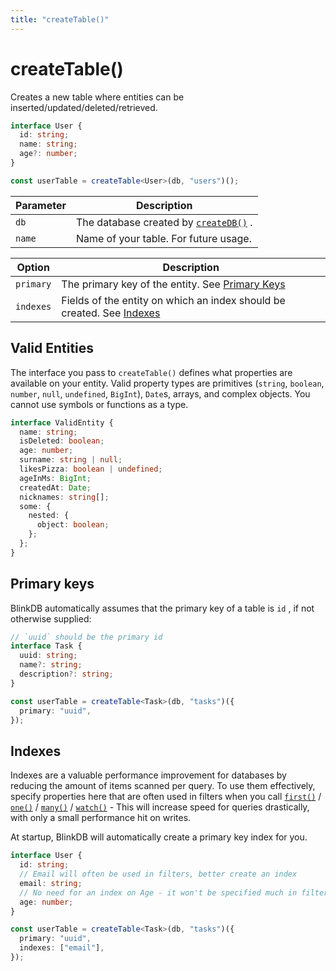 ```yaml
---
title: "createTable()"
---
```


# createTable()

Creates a new table where entities can be inserted/updated/deleted/retrieved.

```ts
interface User {
  id: string;
  name: string;
  age?: number;
}

const userTable = createTable<User>(db, "users")();
```

| Parameter | Description                                                        |
| --------- | ------------------------------------------------------------------ |
| `db`      | The database created by [`createDB()`](/docs/reference/createDB) . |
| `name`    | Name of your table. For future usage.                              |

| Option    | Description                                                                       |
| --------- | --------------------------------------------------------------------------------- |
| `primary` | The primary key of the entity. See [Primary Keys](#primary-keys)                  |
| `indexes` | Fields of the entity on which an index should be created. See [Indexes](#indexes) |

## Valid Entities

The interface you pass to `createTable()` defines what properties are available on your entity.
Valid property types are primitives (`string`, `boolean`, `number`, `null`, `undefined`, `BigInt`), `Date`s,
arrays, and complex objects. You cannot use symbols or functions as a type.

```ts
interface ValidEntity {
  name: string;
  isDeleted: boolean;
  age: number;
  surname: string | null;
  likesPizza: boolean | undefined;
  ageInMs: BigInt;
  createdAt: Date;
  nicknames: string[];
  some: {
    nested: {
      object: boolean;
    };
  };
}
```

## Primary keys

BlinkDB automatically assumes that the primary key of a table is `id` , if not otherwise supplied:

```ts
// `uuid` should be the primary id
interface Task {
  uuid: string;
  name?: string;
  description?: string;
}

const userTable = createTable<Task>(db, "tasks")({
  primary: "uuid",
});
```

## Indexes

Indexes are a valuable performance improvement for databases by reducing the amount of items scanned per query.
To use them effectively, specify properties here that are often used in filters when you call
[`first()`](/docs/reference/first) / [`one()`](/docs/reference/one) / [`many()`](/docs/reference/many) / [`watch()`](/docs/reference/watch) -
This will increase speed for queries drastically, with only a small performance hit on writes.

At startup, BlinkDB will automatically create a primary key index for you.

```ts
interface User {
  id: string;
  // Email will often be used in filters, better create an index
  email: string;
  // No need for an index on Age - it won't be specified much in filters
  age: number;
}

const userTable = createTable<Task>(db, "tasks")({
  primary: "uuid",
  indexes: ["email"],
});
```
